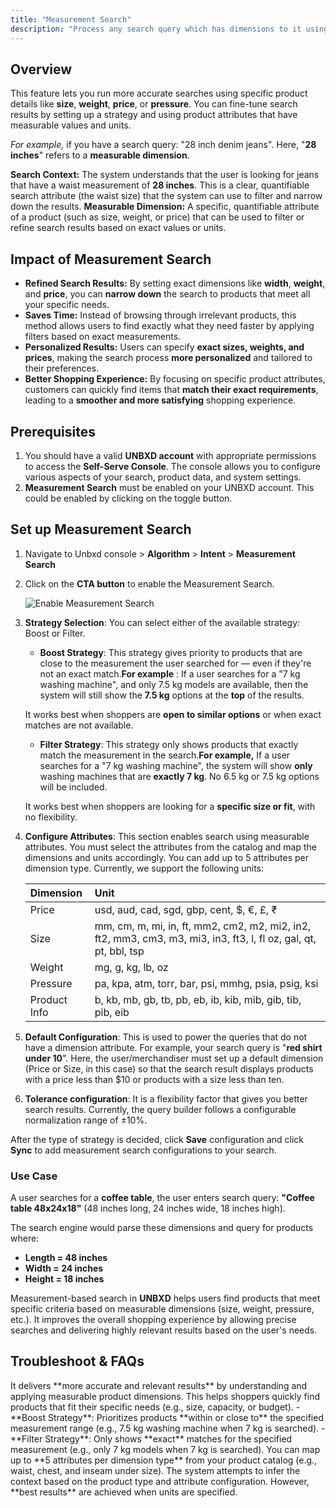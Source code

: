 ```yaml
---
title: "Measurement Search"
description: "Process any search query which has dimensions to it using Unbxd Measurement Search"
---
```


## Overview

This feature lets you run more accurate searches using specific product details like **size**, **weight**, **price**, or **pressure**. You can fine-tune search results by setting up a strategy and using product attributes that have measurable values and units.

_For example,_ if you have a search query: "28 inch denim jeans".  Here, "**28 inches**" refers to a **measurable dimension**.

**Search Context:** The system understands that the user is looking for jeans that have a waist measurement of **28 inches**. This is a clear, quantifiable search attribute (the waist size) that the system can use to filter and narrow down the results.
**Measurable Dimension:** A specific, quantifiable attribute of a product (such as size, weight, or price) that can be used to filter or refine search results based on exact values or units.

## Impact of Measurement Search

- **Refined Search Results:**
  By setting exact dimensions like **width**, **weight**, and **price**, you can **narrow down** the search to products that meet all your specific needs.
- **Saves Time:**
  Instead of browsing through irrelevant products, this method allows users to find exactly what they need faster by applying filters based on exact measurements.
- **Personalized Results:**
  Users can specify **exact sizes, weights, and prices**, making the search process **more personalized** and tailored to their preferences.
- **Better Shopping Experience:**
  By focusing on specific product attributes, customers can quickly find items that **match their exact requirements**, leading to a **smoother and more satisfying** shopping experience.

## Prerequisites

1. You should have a valid **UNBXD account** with appropriate permissions to access the **Self-Serve Console**. The console allows you to configure various aspects of your search, product data, and system settings.
2. **Measurement Search** must be enabled on your UNBXD account. This could be enabled by clicking on the toggle button.

## Set up Measurement Search

1. Navigate to Unbxd console \> **Algorithm** \> **Intent** \> **Measurement Search**
2. Click on the **CTA button** to enable the Measurement Search.

   ![Enable Measurement Search](/images/MEasurementsearchGIF.mp4-ezgif.com-crop.gif)
3. **Strategy Selection**: You can select either of the available strategy: Boost or Filter.
   - **Boost Strategy**: This strategy gives priority to products that are close to the measurement the user searched for — even if they're not an exact match.**For example** : If a user searches for a "7 kg washing machine", and only 7.5 kg models are available, then the system will still show the **7.5 kg** options at the **top** of the results.

   It works best when shoppers are **open to similar options** or when exact matches are not available.
   - **Filter Strategy**: This strategy only shows products that exactly match the measurement in the search.**For example,**  If a user searches for a "7 kg washing machine", the system will show **only** washing machines that are **exactly 7 kg**. No 6.5 kg or 7.5 kg options will be included.

   It works best when shoppers are looking for a **specific size or fit**, with no flexibility.
4. **Configure Attributes**: This section enables search using measurable attributes. You must select the attributes from the catalog and map the dimensions and units accordingly. You can add up to 5 attributes per dimension type. Currently, we support the following units:

   | Dimension    | Unit                                                                                                             |
   | :----------- | :--------------------------------------------------------------------------------------------------------------- |
   | Price        | usd, aud, cad, sgd, gbp, cent, \$, €, £, ₹                                                                       |
   | Size         | mm, cm, m, mi, in, ft, mm2, cm2, m2, mi2, in2, ft2, mm3, cm3, m3, mi3, in3, ft3, l, fl oz, gal, qt, pt, bbl, tsp |
   | Weight       | mg, g, kg, lb, oz                                                                                                |
   | Pressure     | pa, kpa, atm, torr, bar, psi, mmhg, psia, psig, ksi                                                              |
   | Product Info | b, kb, mb, gb, tb, pb, eb, ib, kib, mib, gib, tib, pib, eib                                                      |
5. **Default Configuration**: This is used to power the queries that do not have a dimension attribute.
   For example, your search query is "**red shirt under 10**". Here, the user/merchandiser must set up a default dimension (Price or Size, in this case) so that the search result displays products with a price less than \$10 or products with a size less than ten.
6. **Tolerance configuration**: It is a flexibility factor that gives you better search results. Currently, the query builder follows a configurable normalization range of ±10%.

After the type of strategy is decided, click **Save** configuration and click **Sync** to add measurement search configurations to your search.

### Use Case

A user searches for a **coffee table**, the user enters search query: **"Coffee table 48x24x18"** (48 inches long, 24 inches wide, 18 inches high).

The search engine would parse these dimensions and query for products where:

- **Length = 48 inches**
- **Width = 24 inches**
- **Height = 18 inches**

Measurement-based search in **UNBXD** helps users find products that meet specific criteria based on measurable dimensions (size, weight, pressure, etc.). It improves the overall shopping experience by allowing precise searches and delivering highly relevant results based on the user's needs.

## Troubleshoot & FAQs

<Accordion title="How does Measurement Search improve the shopping experience?" icon="sparkles">
  It delivers **more accurate and relevant results** by understanding and applying measurable product dimensions. This helps shoppers quickly find products that fit their specific needs (e.g., size, capacity, or budget).
</Accordion>

<Accordion title="What is the difference between Boost and Filter strategies?" icon="sparkles">
  - **Boost Strategy**: Prioritizes products **within or close to** the specified measurement range (e.g., 7.5 kg washing machine when 7 kg is searched).
  - **Filter Strategy**: Only shows **exact** matches for the specified measurement (e.g., only 7 kg models when 7 kg is searched).
</Accordion>

<Accordion title="How many attributes can I map per dimension type?" icon="sparkles">
  You can map up to **5 attributes per dimension type** from your product catalog (e.g., waist, chest, and inseam under size).
</Accordion>

<Accordion title="What happens if a user enters a query without units?" icon="sparkles">
  The system attempts to infer the context based on the product type and attribute configuration. However, **best results** are achieved when units are specified.
</Accordion>